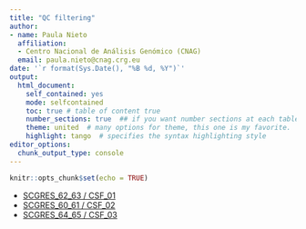 ---
title: "QC filtering"
author: 
- name: Paula Nieto
  affiliation: 
  - Centro Nacional de Análisis Genómico (CNAG)
  email: paula.nieto@cnag.crg.eu
date: '`r format(Sys.Date(), "%B %d, %Y")`'
output:
  html_document:
    self_contained: yes
    mode: selfcontained
    toc: true # table of content true
    number_sections: true  ## if you want number sections at each table header
    theme: united  # many options for theme, this one is my favorite.
    highlight: tango  # specifies the syntax highlighting style
editor_options:
  chunk_output_type: console
---

```{r setup, include=FALSE}
knitr::opts_chunk$set(echo = TRUE)
```

* [SCGRES_62_63 / CSF_01](01_Overview_and_QC_filtering_CSF_01.html)
* [SCGRES_60_61 / CSF_02](01_Overview_and_QC_filtering_CSF_02.html)
* [SCGRES_64_65 / CSF_03](01_Overview_and_QC_filtering_CSF_03.html)
